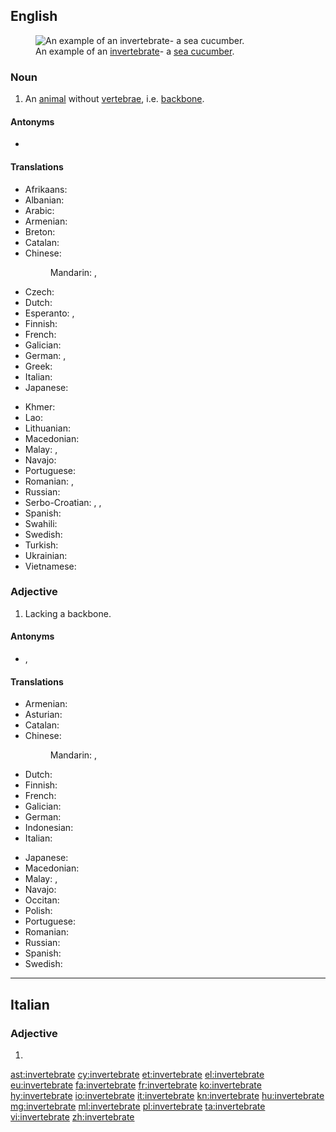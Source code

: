 ==English==
{{wikipedia}}
[[Image:Thelenota ananas.jpg|thumb|An example of an [[invertebrate]]- a [[sea cucumber]].]]

===Noun===
{{en-noun}}

# An [[animal]] without [[vertebra]]e, i.e. [[backbone]].

====Antonyms====
* {{l/en|vertebrate}}

====Translations====
{{trans-top|animal without backbone}}
* Afrikaans: {{t|af|invertebraat}}
* Albanian: {{t|sq|invertebrore|m}}
* Arabic: {{t|ar|لا فقاري}}
* Armenian: {{t|hy|անողնաշար|sc=Armn}}
* Breton: {{t|br|divellkeineg|m}}
* Catalan: {{t|ca|invertebrat|m}}
* Chinese:
*: Mandarin: {{t+|cmn|無脊椎動物|sc=Hani}}, {{t|cmn|无脊椎动物|tr=wújǐzhuī dòngwù|sc=Hani}}
* Czech: {{t|cs|bezobratlý|m}}
* Dutch: {{t|nl|ongewervelde}}
* Esperanto: {{t|eo|malvertebrulo}}, {{t|eo|senvertebrulo}}
* Finnish: {{t|fi|selkärangaton}}
* French: {{t+|fr|invertébré|m}}
* Galician: {{t|gl|invertebrado|m}}
* German: {{t|de|Invertebrat|n}}, {{t|de|Wirbelloses|n}}
* Greek: {{t+|el|ασπόνδυλο|n|sc=Grek}}
* Italian: {{t|it|invertebrato|m}}
* Japanese: {{t+|ja|無脊椎動物|tr=むせきついどうぶつ, musekitsui dōbutsu|sc=Jpan}}
{{trans-mid}}
* Khmer: {{t|km|សត្វឥតឆ្អឹងកង|tr=sat it che eng kong|sc=Khmr}}
* Lao: {{t|lo|ສັດບໍ່ມີກະດູກສັນຫລັງ|tr=sad bomi kaduk sanlang|sc=Laoo}}
* Lithuanian: {{t|lt|bestuburis|m}}
* Macedonian: {{t|mk|безрбетнички|m|tr=bezrbétnički}}
* Malay: {{t|ms|haiwan invertebrat}}, {{t|ms|invertebrat}}
* Navajo: {{t|nv|chʼosh bíígháán ádaadinígíí}}
* Portuguese: {{t+|pt|invertebrado|m}}
* Romanian: {{t+|ro|nevertebrată|f}}, {{t+|ro|nevertebrat|m}}
* Russian: {{t+|ru|беспозвоночное|n|tr=bespozvonóčnoje}}
* Serbo-Croatian: {{t+|sh|beskičmenjak|m}}, {{t+|sh|beskičmen|m}}, {{t|sh|beskralješnjak|m}}
* Spanish: {{t+|es|invertebrado|m}}
* Swahili: {{t|sw|wasouti}}
* Swedish: {{t+|sv|ryggradslöst djur|n}}
* Turkish: {{t+|tr|omurgasız}}
* Ukrainian: {{t|uk|безхребетна тварина|f|tr=bezkhrebetna tvaryna|sc=Cyrl}}
* Vietnamese: {{t|vi|động vật không xương sống}}
{{trans-bottom}}

===Adjective===
{{en-adj}}

# Lacking a backbone.

====Antonyms====
* {{l/en|vertebrate}}, {{l/en|vertebrated}}

====Translations====
{{trans-top|lacking backbone}}
* Armenian: {{t|hy|անողնաշար|sc=Armn}}
* Asturian: {{t+|ast|invertebráu}}
* Catalan: {{t|ca|invertebrat}}
* Chinese:
*: Mandarin: {{t|cmn|無脊椎|sc=Hani}}, {{t+|cmn|无脊椎|tr=wújǐzhuī|sc=Hani}}
* Dutch: {{t|nl|ongewerveld}}
* Finnish: {{t|fi|selkärangaton}}
* French: {{t+|fr|invertébré}}
* Galician: {{t|gl|invertebrado}}
* German: {{t|de|wirbellos}}
* Indonesian: {{t+|id|invertebrata}}
* Italian: {{t|it|invertebrato}}
{{trans-mid}}
* Japanese: {{t|ja|無脊椎|tr=むせきつい, musekitsui|sc=Jpan}}
* Macedonian: {{t|mk|безрбетник|m|tr=bez'rbetnik}}
* Malay: {{t|ms|tidak bertulang belakang}}, {{t|ms|invertebrat}}
* Navajo: {{t|nv|bíígháán ádaadinígíí}}
* Occitan: {{t|oc|invertebrat}}
* Polish: {{t|pl|bezkręgowiec}}
* Portuguese: {{t+|pt|invertebrado}}
* Romanian: {{t+|ro|nevertebrat|m|n}}
* Russian: {{t+|ru|беспозвоночный|tr=bespozvonóčnyj}}
* Spanish: {{t+|es|invertebrado}}
* Swedish: {{t+|sv|ryggradslös}}
{{trans-bottom}}

----

==Italian==

===Adjective===
{{head|it|adjective form}}

# {{feminine plural of|invertebrato|lang=it}}

[[ast:invertebrate]]
[[cy:invertebrate]]
[[et:invertebrate]]
[[el:invertebrate]]
[[eu:invertebrate]]
[[fa:invertebrate]]
[[fr:invertebrate]]
[[ko:invertebrate]]
[[hy:invertebrate]]
[[io:invertebrate]]
[[it:invertebrate]]
[[kn:invertebrate]]
[[hu:invertebrate]]
[[mg:invertebrate]]
[[ml:invertebrate]]
[[pl:invertebrate]]
[[ta:invertebrate]]
[[vi:invertebrate]]
[[zh:invertebrate]]